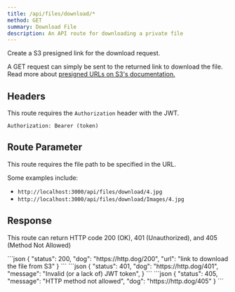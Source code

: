 ```yaml
---
title: /api/files/download/*
method: GET
summary: Download File
description: An API route for downloading a private file
---
```



Create a S3 presigned link for the download request.

A <Badge variant="get">GET</Badge> request can simply be sent to the
returned link to download the file. Read more about [presigned URLs
on S3's documentation.](https://docs.aws.amazon.com/AmazonS3/latest/userguide/ShareObjectPreSignedURL.html)

## Headers

This route requires the `Authorization` header with the JWT.

```
Authorization: Bearer (token)
```

## Route Parameter

This route requires the file path to be specified in the URL.

Some examples include:

-   `http://localhost:3000/api/files/download/4.jpg`
-   `http://localhost:3000/api/files/download/Images/4.jpg`

## Response

This route can return HTTP code 200 (OK), 401 (Unauthorized),
and 405 (Method Not Allowed)

<Tabs>
	<Tab name="200">
```json
{
    "status": 200,
    "dog": "https://http.dog/200",
    "url": "link to download the file from S3"
}
```
    </Tab>
    <Tab name="401">
```json
{
    "status": 401,
    "dog": "https://http.dog/401",
    "message": "Invalid (or a lack of) JWT token",
}
```
    </Tab>
    <Tab name="405">
```json
{
    "status": 405,
    "message": "HTTP method not allowed",
    "dog": "https://http.dog/405"
}
```
    </Tab>
</Tabs>
